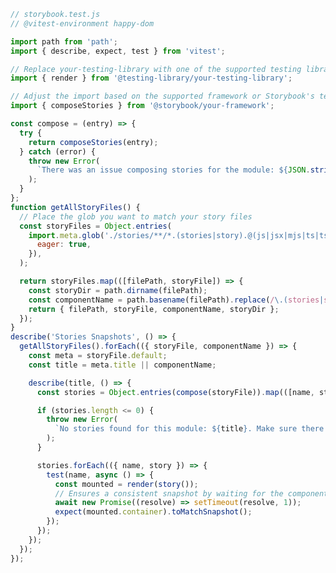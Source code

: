 ```js
// storybook.test.js
// @vitest-environment happy-dom

import path from 'path';
import { describe, expect, test } from 'vitest';

// Replace your-testing-library with one of the supported testing libraries (e.g., react, vue)
import { render } from '@testing-library/your-testing-library';

// Adjust the import based on the supported framework or Storybook's testing libraries (e.g., react, vue3)
import { composeStories } from '@storybook/your-framework';

const compose = (entry) => {
  try {
    return composeStories(entry);
  } catch (error) {
    throw new Error(
      `There was an issue composing stories for the module: ${JSON.stringify(entry)}, ${error}`,
    );
  }
};
function getAllStoryFiles() {
  // Place the glob you want to match your story files
  const storyFiles = Object.entries(
    import.meta.glob('./stories/**/*.(stories|story).@(js|jsx|mjs|ts|tsx)', {
      eager: true,
    }),
  );

  return storyFiles.map(([filePath, storyFile]) => {
    const storyDir = path.dirname(filePath);
    const componentName = path.basename(filePath).replace(/\.(stories|story)\.[^/.]+$/, '');
    return { filePath, storyFile, componentName, storyDir };
  });
}
describe('Stories Snapshots', () => {
  getAllStoryFiles().forEach(({ storyFile, componentName }) => {
    const meta = storyFile.default;
    const title = meta.title || componentName;

    describe(title, () => {
      const stories = Object.entries(compose(storyFile)).map(([name, story]) => ({ name, story }));

      if (stories.length <= 0) {
        throw new Error(
          `No stories found for this module: ${title}. Make sure there is at least one valid story for this module.`,
        );
      }

      stories.forEach(({ name, story }) => {
        test(name, async () => {
          const mounted = render(story());
          // Ensures a consistent snapshot by waiting for the component to render by adding a delay of 1 ms before taking the snapshot.
          await new Promise((resolve) => setTimeout(resolve, 1));
          expect(mounted.container).toMatchSnapshot();
        });
      });
    });
  });
});
```
